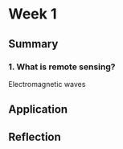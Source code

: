 # Week 1 {.unnumbered}

## Summary

### 1. What is remote sensing?

Electromagnetic waves



## Application

## Reflection
